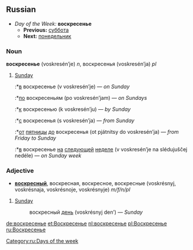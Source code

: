==Russian==
*''Day of the Week:'' '''воскресенье'''
**'''Previous:''' [[суббота]]
**'''Next:''' [[понедельник]]

===Noun===
'''воскресенье''' (voskresén’je) ''n'', воскресенья (voskresén’ja) ''pl''

# [[Sunday]]
#:*[[в]] воскресенье (v voskresén’je) — ''on Sunday''
#:*[[по]] воскресеньям (po voskresén’jam) — ''on Sundays''
#:*[[к]] воскресенью (k voskresén’ju) — ''by Sunday''
#:*[[с]] воскресенья (s voskresén’ja) — ''from Sunday''
#:*[[от]] [[пятница|пятницы]] [[до]] воскресенья (ot pjátnitsy do voskresén’ja) — ''from Friday to Sunday''
#:*[[в]] воскресенье [[на]] [[следующий|следующей]] [[неделя|неделе]] (v voskresén’je na slédujuščej nedéle) — ''on Sunday week''

===Adjective===
*'''[[воскресный]]''', воскресная, воскресное, воскресные (voskrésnyj, voskrésnaja, voskrésnoje, voskrésnyje) ''m/f/n/pl''

#[[Sunday]]
#: воскресный [[день]] (voskrésnyj den’) — ''Sunday''

[[Category:ru:Days of the week]]

[[de:воскресенье]]
[[et:Воскресенье]]
[[nl:воскресенье]]
[[pl:Воскресенье]]
[[ru:Воскресенье]]
